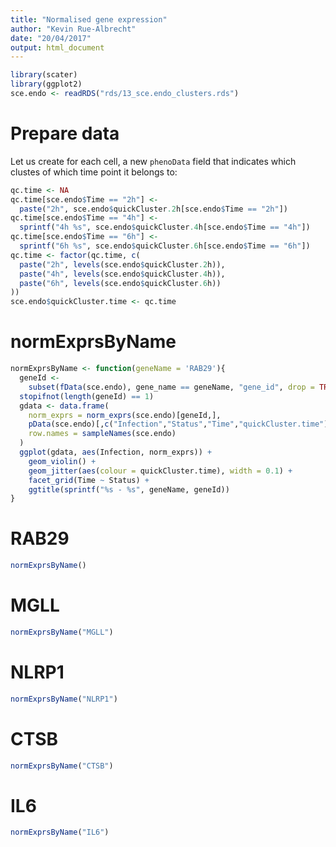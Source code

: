 ```yaml
---
title: "Normalised gene expression"
author: "Kevin Rue-Albrecht"
date: "20/04/2017"
output: html_document
---
```


<!-- As HTML pages are built independently, large objects need to be
reimported from disk, and smaller ones quickly recomputed. -->

```r
library(scater)
library(ggplot2)
sce.endo <- readRDS("rds/13_sce.endo_clusters.rds")
```

# Prepare data

Let us create for each cell, a new `phenoData` field that indicates which
clustes of which time point it belongs to:

```r
qc.time <- NA
qc.time[sce.endo$Time == "2h"] <- 
  paste("2h", sce.endo$quickCluster.2h[sce.endo$Time == "2h"])
qc.time[sce.endo$Time == "4h"] <-
  sprintf("4h %s", sce.endo$quickCluster.4h[sce.endo$Time == "4h"])
qc.time[sce.endo$Time == "6h"] <-
  sprintf("6h %s", sce.endo$quickCluster.6h[sce.endo$Time == "6h"])
qc.time <- factor(qc.time, c(
  paste("2h", levels(sce.endo$quickCluster.2h)),
  paste("4h", levels(sce.endo$quickCluster.4h)),
  paste("6h", levels(sce.endo$quickCluster.6h))
))
sce.endo$quickCluster.time <- qc.time
```

# normExprsByName

```r
normExprsByName <- function(geneName = 'RAB29'){
  geneId <-
    subset(fData(sce.endo), gene_name == geneName, "gene_id", drop = TRUE)
  stopifnot(length(geneId) == 1)
  gdata <- data.frame(
    norm_exprs = norm_exprs(sce.endo)[geneId,],
    pData(sce.endo)[,c("Infection","Status","Time","quickCluster.time")],
    row.names = sampleNames(sce.endo)
  )
  ggplot(gdata, aes(Infection, norm_exprs)) + 
    geom_violin() +
    geom_jitter(aes(colour = quickCluster.time), width = 0.1) +
    facet_grid(Time ~ Status) +
    ggtitle(sprintf("%s - %s", geneName, geneId))
}
```

# RAB29

```r
normExprsByName()
```

# MGLL

```r
normExprsByName("MGLL")
```

# NLRP1

```r
normExprsByName("NLRP1")
```

# CTSB

```r
normExprsByName("CTSB")
```

# IL6

```r
normExprsByName("IL6")
```

